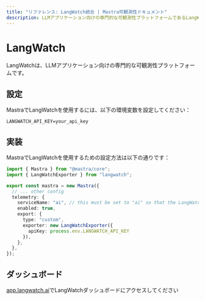 ```yaml
---
title: "リファレンス: LangWatch統合 | Mastra可観測性ドキュメント"
description: LLMアプリケーション向けの専門的な可観測性プラットフォームであるLangWatchとMastraの統合に関するドキュメント。
---
```




# LangWatch

LangWatchは、LLMアプリケーション向けの専門的な可観測性プラットフォームです。



## 設定

MastraでLangWatchを使用するには、以下の環境変数を設定してください：

```env
LANGWATCH_API_KEY=your_api_key
```



## 実装

MastraでLangWatchを使用するための設定方法は以下の通りです：

```typescript
import { Mastra } from "@mastra/core";
import { LangWatchExporter } from "langwatch";

export const mastra = new Mastra({
  // ... other config
  telemetry: {
    serviceName: "ai", // this must be set to "ai" so that the LangWatchExporter thinks it's an AI SDK trace
    enabled: true,
    export: {
      type: "custom",
      exporter: new LangWatchExporter({
        apiKey: process.env.LANGWATCH_API_KEY
      }),
    },
  },
});
```



## ダッシュボード

[app.langwatch.ai](https://app.langwatch.ai)でLangWatchダッシュボードにアクセスしてください
